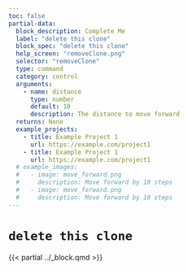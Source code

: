 ```yaml
---
toc: false
partial-data:
  block_description: Complete Me
  label: "delete this clone"
  block_spec: "delete this clone"
  help_screen: "removeClone.png"
  selector: "removeClone"
  type: command
  category: control
  arguments:
    - name: distance
      type: number
      default: 10
      description: The distance to move forward
  returns: None
  example_projects:
    - title: Example Project 1
      url: https://example.com/project1
    - title: Example Project 1
      url: https://example.com/project1
  # example_images:
  #   - image: move_forward.png
  #     description: Move forward by 10 steps
  #   - image: move_forward.png
  #     description: Move forward by 10 steps
---
```


# `delete this clone` { .unnumbered }

{{< partial ../_block.qmd >}}
